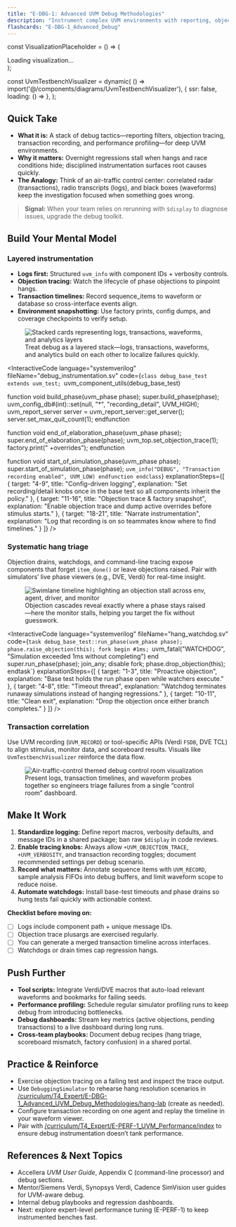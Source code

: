 ```yaml
---
title: "E-DBG-1: Advanced UVM Debug Methodologies"
description: "Instrument complex UVM environments with reporting, objections, and transaction timelines so failures localize themselves." 
flashcards: "E-DBG-1_Advanced_Debug"
---
```



const VisualizationPlaceholder = () => (
  <div className="flex h-48 items-center justify-center">Loading visualization...</div>
);

const UvmTestbenchVisualizer = dynamic(
  () => import('@/components/diagrams/UvmTestbenchVisualizer'),
  { ssr: false, loading: () => <VisualizationPlaceholder /> },
);

## Quick Take
- **What it is:** A stack of debug tactics—reporting filters, objection tracing, transaction recording, and performance profiling—for deep UVM environments.
- **Why it matters:** Overnight regressions stall when hangs and race conditions hide; disciplined instrumentation surfaces root causes quickly.
- **The Analogy:** Think of an air-traffic control center: correlated radar (transactions), radio transcripts (logs), and black boxes (waveforms) keep the investigation focused when something goes wrong.

> **Signal:** When your team relies on rerunning with `$display` to diagnose issues, upgrade the debug toolkit.

## Build Your Mental Model
### Layered instrumentation
- **Logs first:** Structured `uvm_info` with component IDs + verbosity controls.
- **Objection tracing:** Watch the lifecycle of phase objections to pinpoint hangs.
- **Transaction timelines:** Record sequence_items to waveform or database so cross-interface events align.
- **Environment snapshotting:** Use factory prints, config dumps, and coverage checkpoints to verify setup.

<figure className="my-8 flex flex-col items-center space-y-4">
  <img
    src="/visuals/tier-4/instrumentation-stack-blueprint.svg"
    alt="Stacked cards representing logs, transactions, waveforms, and analytics layers"
    className="w-full max-w-sm rounded-2xl border border-white/10 bg-white/5 p-4"
  />
  <figcaption className="text-sm text-muted-foreground">
    Treat debug as a layered stack—logs, transactions, waveforms, and analytics build on each other to localize failures quickly.
  </figcaption>
</figure>

<InteractiveCode
  language="systemverilog"
  fileName="debug_instrumentation.sv"
  code={`class debug_base_test extends uvm_test;
  `uvm_component_utils(debug_base_test)

  function void build_phase(uvm_phase phase);
    super.build_phase(phase);
    uvm_config_db#(int)::set(null, "*", "recording_detail", UVM_HIGH);
    uvm_report_server server = uvm_report_server::get_server();
    server.set_max_quit_count(1);
  endfunction

  function void end_of_elaboration_phase(uvm_phase phase);
    super.end_of_elaboration_phase(phase);
    uvm_top.set_objection_trace(1);
    factory.print(" +overrides");
  endfunction

  function void start_of_simulation_phase(uvm_phase phase);
    super.start_of_simulation_phase(phase);
    `uvm_info("DEBUG", "Transaction recording enabled", UVM_LOW)
  endfunction
endclass`}
  explanationSteps={[
    { target: "4-9", title: "Config-driven logging", explanation: "Set recording/detail knobs once in the base test so all components inherit the policy." },
    { target: "11-16", title: "Objection trace & factory snapshot", explanation: "Enable objection trace and dump active overrides before stimulus starts." },
    { target: "18-21", title: "Narrate instrumentation", explanation: "Log that recording is on so teammates know where to find timelines." }
  ]}
/>

### Systematic hang triage
Objection drains, watchdogs, and command-line tracing expose components that forget `item_done()` or leave objections raised. Pair with simulators’ live phase viewers (e.g., DVE, Verdi) for real-time insight.

<figure className="my-8 flex flex-col items-center space-y-4">
  <img
    src="/visuals/tier-4/objection-cascade-timeline.svg"
    alt="Swimlane timeline highlighting an objection stall across env, agent, driver, and monitor"
    className="w-full max-w-4xl rounded-2xl border border-white/10 bg-white/5 p-4"
  />
  <figcaption className="text-sm text-muted-foreground">
    Objection cascades reveal exactly where a phase stays raised—here the monitor stalls, helping you target the fix without guesswork.
  </figcaption>
</figure>

<InteractiveCode
  language="systemverilog"
  fileName="hang_watchdog.sv"
  code={`task debug_base_test::run_phase(uvm_phase phase);
  phase.raise_objection(this);
  fork
    begin
      #1ms;
      `uvm_fatal("WATCHDOG", "Simulation exceeded 1ms without completing")
    end
    super.run_phase(phase);
  join_any;
  disable fork;
  phase.drop_objection(this);
endtask`}
  explanationSteps={[
    { target: "1-3", title: "Proactive objection", explanation: "Base test holds the run phase open while watchers execute." },
    { target: "4-8", title: "Timeout thread", explanation: "Watchdog terminates runaway simulations instead of hanging regressions." },
    { target: "10-11", title: "Clean exit", explanation: "Drop the objection once either branch completes." }
  ]}
/>

### Transaction correlation
Use UVM recording (`UVM_RECORD`) or tool-specific APIs (Verdi `FSDB`, DVE TCL) to align stimulus, monitor data, and scoreboard results. Visuals like `UvmTestbenchVisualizer` reinforce the data flow.

<UvmTestbenchVisualizer />

<figure className="my-8 flex flex-col items-center space-y-4">
  <img
    src="/visuals/tier-4/debug-control-room-mock.svg"
    alt="Air-traffic-control themed debug control room visualization"
    className="w-full max-w-5xl rounded-2xl border border-white/10 bg-white/5 p-4"
  />
  <figcaption className="text-sm text-muted-foreground">
    Present logs, transaction timelines, and waveform probes together so engineers triage failures from a single “control room” dashboard.
  </figcaption>
</figure>

## Make It Work
1. **Standardize logging:** Define report macros, verbosity defaults, and message IDs in a shared package; ban raw `$display` in code reviews.
2. **Enable tracing knobs:** Always allow `+UVM_OBJECTION_TRACE`, `+UVM_VERBOSITY`, and transaction recording toggles; document recommended settings per debug scenario.
3. **Record what matters:** Annotate sequence items with `UVM_RECORD`, sample analysis FIFOs into debug buffers, and limit waveform scope to reduce noise.
4. **Automate watchdogs:** Install base-test timeouts and phase drains so hung tests fail quickly with actionable context.

**Checklist before moving on:**
- [ ] Logs include component path + unique message IDs.
- [ ] Objection trace plusargs are exercised regularly.
- [ ] You can generate a merged transaction timeline across interfaces.
- [ ] Watchdogs or drain times cap regression hangs.

## Push Further
- **Tool scripts:** Integrate Verdi/DVE macros that auto-load relevant waveforms and bookmarks for failing seeds.
- **Performance profiling:** Schedule regular simulator profiling runs to keep debug from introducing bottlenecks.
- **Debug dashboards:** Stream key metrics (active objections, pending transactions) to a live dashboard during long runs.
- **Cross-team playbooks:** Document debug recipes (hang triage, scoreboard mismatch, factory confusion) in a shared portal.

## Practice & Reinforce
- Exercise objection tracing on a failing test and inspect the trace output.
- Use `DebuggingSimulator` to rehearse hang resolution scenarios in [/curriculum/T4_Expert/E-DBG-1_Advanced_UVM_Debug_Methodologies/hang-lab](./hang-lab) (create as needed).
- Configure transaction recording on one agent and replay the timeline in your waveform viewer.
- Pair with [/curriculum/T4_Expert/E-PERF-1_UVM_Performance/index](../E-PERF-1_UVM_Performance/index) to ensure debug instrumentation doesn’t tank performance.

## References & Next Topics
- Accellera *UVM User Guide*, Appendix C (command-line processor) and debug sections.
- Mentor/Siemens Verdi, Synopsys Verdi, Cadence SimVision user guides for UVM-aware debug.
- Internal debug playbooks and regression dashboards.
- Next: explore expert-level performance tuning (E-PERF-1) to keep instrumented benches fast.
